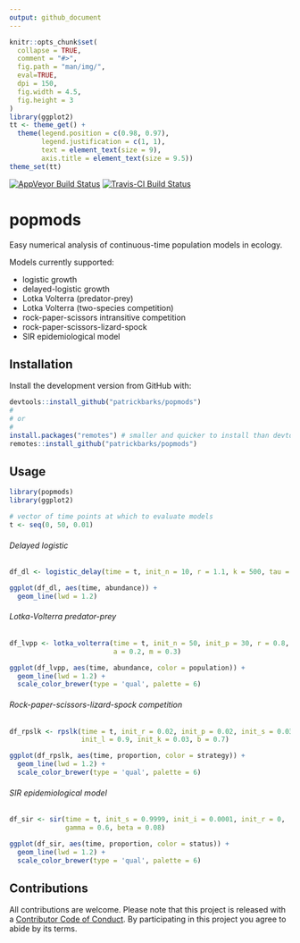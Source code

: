 ```yaml
---
output: github_document
---
```


<!-- README.md is generated from README.Rmd. Please edit that file -->

```r
knitr::opts_chunk$set(
  collapse = TRUE,
  comment = "#>",
  fig.path = "man/img/",
  eval=TRUE,
  dpi = 150,
  fig.width = 4.5,
  fig.height = 3
)
library(ggplot2)
tt <- theme_get() +
  theme(legend.position = c(0.98, 0.97),
        legend.justification = c(1, 1),
        text = element_text(size = 9),
        axis.title = element_text(size = 9.5))
theme_set(tt)
```

[![AppVeyor Build Status](https://ci.appveyor.com/api/projects/status/github/patrickbarks/popmods?branch=master&svg=true)](https://ci.appveyor.com/project/patrickbarks/popmods)
[![Travis-CI Build Status](https://travis-ci.org/patrickbarks/popmods.svg?branch=master)](https://travis-ci.org/patrickbarks/popmods)

popmods
=========

Easy numerical analysis of continuous-time population models in ecology.

Models currently supported:

- logistic growth
- delayed-logistic growth
- Lotka Volterra (predator-prey)
- Lotka Volterra (two-species competition)
- rock-paper-scissors intransitive competition
- rock-paper-scissors-lizard-spock
- SIR epidemiological model

## Installation

Install the development version from GitHub with:

```r
devtools::install_github("patrickbarks/popmods")
#
# or
#
install.packages("remotes") # smaller and quicker to install than devtools
remotes::install_github("patrickbarks/popmods")
```

## Usage

```r
library(popmods)
library(ggplot2)

# vector of time points at which to evaluate models
t <- seq(0, 50, 0.01)
```

###### Delayed logistic

```r
df_dl <- logistic_delay(time = t, init_n = 10, r = 1.1, k = 500, tau = 1.12)

ggplot(df_dl, aes(time, abundance)) +
  geom_line(lwd = 1.2)
```


###### Lotka-Volterra predator-prey

```r
df_lvpp <- lotka_volterra(time = t, init_n = 50, init_p = 30, r = 0.8, c = 0.04,
                          a = 0.2, m = 0.3)

ggplot(df_lvpp, aes(time, abundance, color = population)) +
  geom_line(lwd = 1.2) +
  scale_color_brewer(type = 'qual', palette = 6)
```

###### Rock-paper-scissors-lizard-spock competition

```r
df_rpslk <- rpslk(time = t, init_r = 0.02, init_p = 0.02, init_s = 0.03,
                  init_l = 0.9, init_k = 0.03, b = 0.7)

ggplot(df_rpslk, aes(time, proportion, color = strategy)) +
  geom_line(lwd = 1.2) +
  scale_color_brewer(type = 'qual', palette = 6)
```

###### SIR epidemiological model

```r
df_sir <- sir(time = t, init_s = 0.9999, init_i = 0.0001, init_r = 0,
              gamma = 0.6, beta = 0.08)

ggplot(df_sir, aes(time, proportion, color = status)) +
  geom_line(lwd = 1.2) +
  scale_color_brewer(type = 'qual', palette = 6)
```


## Contributions

All contributions are welcome. Please note that this project is released with a [Contributor Code of Conduct](CONDUCT.md). By participating in this project you agree to abide by its terms.

